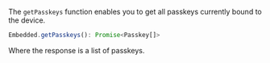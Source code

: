 The `getPasskeys` function enables you to get all passkeys currently bound to the device.

```javascript
Embedded.getPasskeys(): Promise<Passkey[]>
```

Where the response is a list of passkeys.

